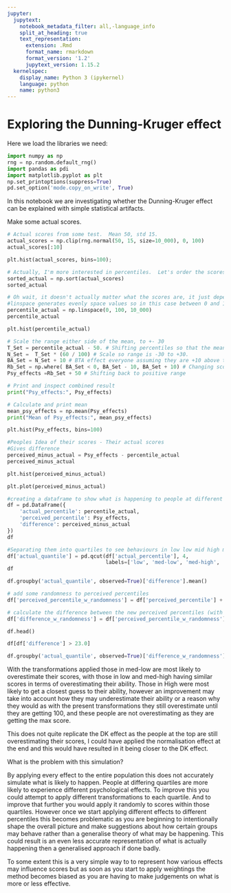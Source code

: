 ```yaml
---
jupyter:
  jupytext:
    notebook_metadata_filter: all,-language_info
    split_at_heading: true
    text_representation:
      extension: .Rmd
      format_name: rmarkdown
      format_version: '1.2'
      jupytext_version: 1.15.2
  kernelspec:
    display_name: Python 3 (ipykernel)
    language: python
    name: python3
---
```


# Exploring the Dunning-Kruger effect

Here we load the libraries we need:

```python
import numpy as np
rng = np.random.default_rng()
import pandas as pdi
import matplotlib.pyplot as plt
np.set_printoptions(suppress=True)
pd.set_option('mode.copy_on_write', True)
```

In this notebook we are investigating whether the Dunning-Kruger effect can be explained with simple statistical artifacts.


Make some actual scores.

```python
# Actual scores from some test.  Mean 50, std 15.
actual_scores = np.clip(rng.normal(50, 15, size=10_000), 0, 100)
actual_scores[:10]
```

```python
plt.hist(actual_scores, bins=100);
```

```python
# Actually, I'm more interested in percentiles.  Let's order the scores.
sorted_actual = np.sort(actual_scores)
sorted_actual
```

```python
# Oh wait, it doesn't actually matter what the scores are, it just depends on their rank order. I can use linspace for that.
#linspace generates evenly space values so in this case between 0 and 100 in 10,000 steps)
percentile_actual = np.linspace(0, 100, 10_000)
percentile_actual
```

```python
plt.hist(percentile_actual)
```

```python
# Scale the range either side of the mean, to +- 30 
T_Set = percentile_actual - 50. # Shifting percentiles so that the mean becomes 0 
N_Set =  T_Set * (60 / 100) # Scale so range is -30 to +30. 
BA_Set = N_Set + 10 # BTA effect everyone assuming they are +10 above the mean.
Rb_Set = np.where( BA_Set < 0, BA_Set - 10, BA_Set + 10) # Changing scores by +-10 Away from mean
Psy_effects =Rb_Set + 50 # Shifting back to positive range

# Print and inspect combined result
print("Psy_effects:", Psy_effects)

# Calculate and print mean
mean_psy_effects = np.mean(Psy_effects)
print("Mean of Psy_effects:", mean_psy_effects)

```

```python
plt.hist(Psy_effects, bins=100)
```

```python
#Peoples Idea of their scores - Their actual scores 
#Gives difference
perceived_minus_actual = Psy_effects - percentile_actual
perceived_minus_actual
```

```python
plt.hist(perceived_minus_actual)
```

```python
plt.plot(perceived_minus_actual)
```

```python
#creating a dataframe to show what is happening to people at different percentiles
df = pd.DataFrame({
    'actual_percentile': percentile_actual,
    'perceived_percentile': Psy_effects,
    'difference': perceived_minus_actual
})
df
```

```python
#Separating them into quartiles to see behaviours in low low mid high mid and high 
df['actual_quantile'] = pd.qcut(df['actual_percentile'], 4,
                                labels=['low', 'med-low', 'med-high', 'high'])
df
```

```python
df.groupby('actual_quantile', observed=True)['difference'].mean()
```

```python
# add some randomness to perceived percentiles
df['perceived_percentile_w_randomness'] = df['perceived_percentile'] + rng.normal(0, 10, len(df))

# calculate the difference between the new perceived percentiles (with randomness) and the actual percentiles
df['difference_w_randomness'] = df['perceived_percentile_w_randomness'] - df['actual_percentile']

df.head()
```

```python
df[df['difference'] > 23.0]
```

```python
df.groupby('actual_quantile', observed=True)['difference_w_randomness'].mean()
```

With the transformations applied those in med-low are most likely to overestimate their scores, with those in low and med-high having similar scores in terms of overestimating their ability. Those in High were most likely to get a closest guess to their ability, however an improvement may take into account how they may underestimate their ability or a reason why they would as with the present transformations they still overestimate until they are getting 100, and these people are not overestimating as they are getting the max score.

This does not quite replicate the DK effect as the people at the top are still overestimating their scores, I could have applied the normalisation effect at the end and this would have resulted in it being closer to the DK effect.


What is the problem with this simulation?

By applying every effect to the entire population this does not accurately simulate what is likely to happen. People at differing quartiles are more likely to experience different psychological effects. To improve this you could attempt to apply different transformations to each quartile. And to improve that further you would apply it randomly to scores within those quartiles. However once we start applying different effects to different percentiles this becomes problematic as you are beginning to intentionally shape the overall picture and make suggestions about how certain groups may behave rather than a generalise theory of what may be happening. This could result is an even less accurate representation of what is actually happening then a generalised approach if done badly.

To some extent this is a very simple way to to represent how various effects may influence scores but as soon as you start to apply weightings the method becomes biased as you are having to make judgements on what is more or less effective.





